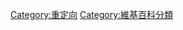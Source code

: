 {{Catnav|維基專題|電腦科學、資訊與總類專題|維基百科維護專題|重定向專題|重定向}}
{{CategoryTOC}}
{{DEFAULTSORT:A}}
[[Category:重定向|Category:重定向]]
[[Category:維基百科分類|Category:維基百科分類]]